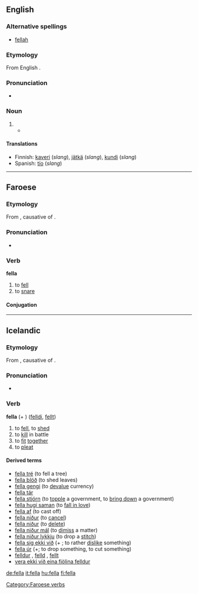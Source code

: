==English==

===Alternative spellings===
* [[fellah#Etymology 2|fellah]]

===Etymology===
From English {{term|fellow}}.

===Pronunciation===
* {{rhymes|ɛlə}}

===Noun===
{{en-noun}}

# {{eye dialect|fellow}}
#*{{quote-book|author=Donald Meichenbaum|chapter=Discussion|title=The Evolution of Psychotherapy: The Third Conference‎|page=90|editor=Jeffrey K. Zeig|year=1997|passage=By the third go-around, the essence of what I wrote was, "And the same to you, '''fella'''!" I am glad that our relationship has survived that exchange.}}

====Translations====
* Finnish: [[kaveri]] (''slang''), [[jätkä]] (''slang''), [[kundi]] (''slang'')
* Spanish: [[tío]] (''slang'')

----

==Faroese==
===Etymology===
From {{etyl|non|fo}} {{term|fella|lang=non}}, causative of {{term|falla||to fall|lang=non}}.

===Pronunciation===
* {{IPA|[ˈfɛdla]|lang=fo}}

===Verb===
'''fella'''

# to [[fell]]
# to [[snare]]


====Conjugation====
{{fo-conj-8|fe|l}}

[[Category:Faroese verbs]]

----

==Icelandic==

===Etymology===
From {{etyl|non|is}} {{term|fella|lang=non}}, causative of {{term|falla||to fall|lang=non}}.

===Pronunciation===
* {{IPA|[ˈfɛtla]|lang=is}}
*: {{rhymes|ɛtla|lang=is}}

===Verb===
'''fella''' (+ {{accusative}}) ([[felldi]], [[fellt]])

# to [[fell]], to [[shed]]
# to [[kill]] in battle
# to [[fit]] [[together]]
# to [[pleat]]

====Derived terms====
* [[fella tré]] (to fell a tree)
* [[fella blöð]] (to shed leaves)
* [[fella gengi]] (to [[devalue]] currency)
* [[fella tár]]
* [[fella stjórn]] (to [[topple]] a government, to [[bring down]] a government)
* [[fella hugi saman]] (to [[fall in love]])
* [[fella af]] (to cast off)
* [[fella niður]] (to [[cancel]])
* [[fella niður]] (to [[delete]])
* [[fella niður mál]] (to [[dimiss]] a matter)
* [[fella niður lykkju]] (to drop a [[stitch]])
* [[fella sig ekki við]] (+ {{accusative}}; to rather [[dislike]] something)
* [[fella úr]] (+{{accusative}}; to drop something, to cut something)
* [[felldur]] {{m}}, [[felld]] {{f}}, [[fellt]] {{n}}
* [[vera ekki við eina fjölina felldur]]

[[de:fella]]
[[it:fella]]
[[hu:fella]]
[[fi:fella]]